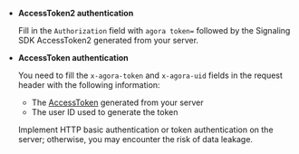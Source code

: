 - **AccessToken2 authentication**

    Fill in the `Authorization` field with `agora token=` followed by the Signaling SDK AccessToken2 generated from your server.

<ProductWrapper notAllowed="signaling">

- **AccessToken authentication**

    You need to fill the `x-agora-token` and `x-agora-uid` fields in the request header with the following information:

    - The <Vg k="MESS_SDK" /> [AccessToken](../get-started/authentication-workflow) generated from your server
    - The <Vg k="MESS_SDK" /> user ID used to generate the <Vg k="MESS" /> token

    Implement HTTP basic authentication or token authentication on the server; otherwise, you may encounter the risk of data leakage.
</ProductWrapper>